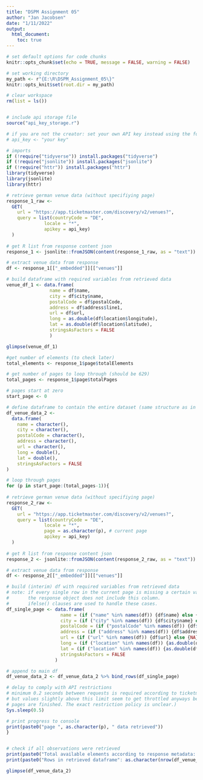 ```yaml
---
title: "DSPM Assignment 05"
author: "Jan Jacobsen"
date: "1/11/2022"
output: 
  html_document:
    toc: true
---
```



```r
# set default options for code chunks
knitr::opts_chunk$set(echo = TRUE, message = FALSE, warning = FALSE)

# set working directory
my_path <- r"{E:\R\DSPM_Assignment_05\}"
knitr::opts_knit$set(root.dir = my_path)

# clear workspace
rm(list = ls())


# include api storage file 
source("api_key_storage.r") 

# if you are not the creator: set your own API key instead using the following line
# api_key <- "your key"
```


```r
# imports
if (!require("tidyverse")) install.packages("tidyverse")
if (!require("jsonlite")) install.packages("jsonlite")
if (!require("httr")) install.packages("httr")
library(tidyverse)
library(jsonlite)
library(httr)
```



```r
# retrieve german venue data (without specifiying page)
response_1_raw <- 
  GET(
    url = "https://app.ticketmaster.com/discovery/v2/venues?",
    query = list(countryCode = "DE",
              locale = "*",
              apikey = api_key)
  )
       
# get R list from response content json
response_1 <- jsonlite::fromJSON(content(response_1_raw, as = "text"))

# extract venue data from response
df <- response_1[["_embedded"]][["venues"]]

# build dataframe with required variables from retrieved data
venue_df_1 <- data.frame(
                name = df$name,
                city = df$city$name, 
                postalCode = df$postalCode,
                address = df$address$line1,
                url = df$url,
                long = as.double(df$location$longitude),
                lat = as.double(df$location$latitude),
                stringsAsFactors = FALSE
                )

glimpse(venue_df_1)
```

```r
#get number of elements (to check later)
total_elements <- response_1$page$totalElements

# get number of pages to loop through (should be 629)
total_pages <- response_1$page$totalPages

# pages start at zero
start_page <- 0

# define dataframe to contain the entire dataset (same structure as in previous task)
df_venue_data_2 <- 
  data.frame(
    name = character(),
    city = character(),
    postalCode = character(),
    address = character(),
    url = character(),
    long = double(),
    lat = double(),
    stringsAsFactors = FALSE
)

# loop through pages
for (p in start_page:(total_pages-1)){
  
# retrieve german venue data (without specifiying page)
response_2_raw <- 
  GET(
    url = "https://app.ticketmaster.com/discovery/v2/venues?",
    query = list(countryCode = "DE",
              locale = "*",
              page = as.character(p), # current page
              apikey = api_key)
  )
       
# get R list from response content json
response_2 <- jsonlite::fromJSON(content(response_2_raw, as = "text"))

# extract venue data from response
df <- response_2[["_embedded"]][["venues"]]

# build (interim) df with required variables from retrieved data
# note: if every single row in the current page is missing a certain variable, 
#       the response object does not include this column. 
#       ifelse() clauses are used to handle these cases.
df_single_page <- data.frame(
                    name = (if ("name" %in% names(df)) {df$name} else {NA}),
                    city = (if ("city" %in% names(df)) {df$city$name} else {NA}),
                    postalCode = (if ("postalCode" %in% names(df)) {df$postalCode} else {NA}),
                    address = (if ("address" %in% names(df)) {df$address$line1} else {NA}),
                    url = (if ("url" %in% names(df)) {df$url} else {NA}),
                    long = (if ("location" %in% names(df)) {as.double(df$location$longitude)} else {NA}),
                    lat = (if ("location" %in% names(df)) {as.double(df$location$latitude)} else {NA}),
                    stringsAsFactors = FALSE
                  )

# append to main df
df_venue_data_2 <- df_venue_data_2 %>% bind_rows(df_single_page)

# delay to comply with API restrictions 
# minimum 0.2 seconds between requests is required according to ticketmaster, 
# but values slightly above this limit seem to get throttled anyways before all 
# pages are finished. The exact restriction policy is unclear.)
Sys.sleep(0.5) 

# print progress to console
print(paste0("page ", as.character(p), " data retrieved"))
}


# check if all observations were retrieved
print(paste0("Total available elements according to response metadata: ", as.character(total_elements)))
print(paste0("Rows in retrieved dataframe": as.character(nrow(df_venue_data2))))

glimpse(df_venue_data_2)

```


